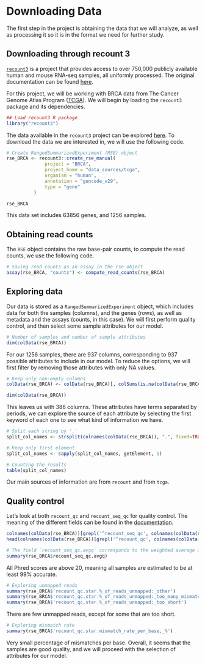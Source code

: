 # Downloading Data

The first step in the project is obtaining the data that we will analyze, as well as processing it so it is in the format we need for further study. 

## Downloading through recount 3 

[`recount3`](http://rna.recount.bio) is a project that provides access to over 750,000 publicly available human and mouse RNA-seq samples, all uniformly processed. The original documentation can be found [here](http://rna.recount.bio/docs/index.html). 

For this project, we will be working with BRCA data from The Cancer Genome Atlas Program ([TCGA](https://www.cancer.gov/about-nci/organization/ccg/research/structural-genomics/tcga)). We will begin by loading the `recount3` package and its dependencies. 

```r
## Load recount3 R package
library("recount3")
```

The data available in the `recount3` project can be explored [here](https://jhubiostatistics.shinyapps.io/recount3-study-explorer/). To download the data we are interested in, we will use the following code. 

```r
# Create RangedSummarizedExperiment (RSE) object
rse_BRCA <- recount3::create_rse_manual(
              project = "BRCA",
              project_home = "data_sources/tcga",
              organism = "human",
              annotation = "gencode_v29",
              type = "gene"
          )

rse_BRCA
```

This data set includes 63856 genes, and 1256 samples. 

## Obtaining read counts

The `RSE` object contains the raw base-pair counts, to compute the read counts, we use the following code. 

```r
# Saving read counts as an assay in the rse object
assay(rse_BRCA, "counts") <- compute_read_counts(rse_BRCA)
```

## Exploring data 

Our data is stored as a `RangedSummarizedExperiment` object, which includes data for both the samples (columns), and the genes (rows), as well as metadata and the assays (counts, in this case). We will first perform quality control, and then select some sample attributes for our model. 

```r
# Number of samples and number of sample attributes 
dim(colData(rse_BRCA))
```

For our 1256 samples, there are 937 columns, corresponding to 937 possible attributes to include in our model. To reduce the options, we will first filter by removing those attributes with only NA values. 

```r
# Keep only non-empty columns
colData(rse_BRCA) <- colData(rse_BRCA)[, colSums(is.na(colData(rse_BRCA))) != nrow(colData(rse_BRCA))]

dim(colData(rse_BRCA))
```

This leaves us with 388 columns. These attributes have terms separated by periods, we can explore the source of each attribute by selecting the first keyword of each one to see what kind of information we have. 

```r
# Split each string by '.'
split_col_names <- strsplit(colnames(colData(rse_BRCA)), ".", fixed=TRUE)

# Keep only first element 
split_col_names <- sapply(split_col_names, getElement, 1)

# Counting the results
table(split_col_names)
```

Our main sources of information are from `recount` and from `tcga`. 

## Quality control

Let's look at both `recount_qc` and `recount_seq_qc` for quality control. The meaning of the different fields can be found in the [documentation](http://rna.recount.bio/docs/quality-check-fields.html). 

```r
colnames(colData(rse_BRCA))[grepl('^recount_seq_qc', colnames(colData(rse_BRCA)))]
head(colnames(colData(rse_BRCA))[grepl('^recount_qc', colnames(colData(rse_BRCA)))], 10)
```
 

```r
# The field `recount_seq_qc.avgq` corresponds to the weighted average over Phred quality scores
summary(rse_BRCA$recount_seq_qc.avgq)
```

All Phred scores are above 20, meaning all samples are estimated to be at least 99% accurate. 

```r
# Exploring unmapped reads 
summary(rse_BRCA$'recount_qc.star.%_of_reads_unmapped:_other')
summary(rse_BRCA$'recount_qc.star.%_of_reads_unmapped:_too_many_mismatches')
summary(rse_BRCA$'recount_qc.star.%_of_reads_unmapped:_too_short')
```

There are few unmapped reads, except for some that are too short. 

```r
# Exploring mismatch rate
summary(rse_BRCA$'recount_qc.star.mismatch_rate_per_base,_%')
```

Very small percentage of mismatches per base. Overall, it seems that the samples are good quality, and we will proceed with the selection of attributes for our model. 
